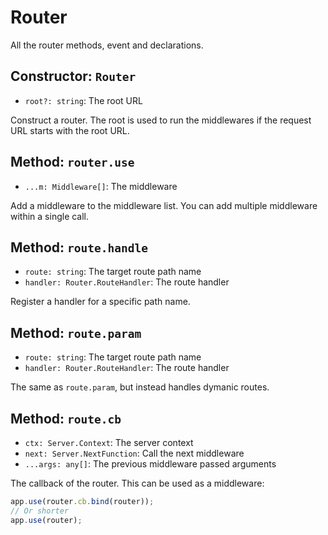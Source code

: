# Router
All the router methods, event and declarations.

## Constructor: `Router`
- `root?: string`: The root URL

Construct a router. The root is used to run the middlewares if the request URL starts with the root URL.

## Method: `router.use`
- `...m: Middleware[]`: The middleware

Add a middleware to the middleware list.
You can add multiple middleware within a single call.

## Method: `route.handle`
- `route: string`: The target route path name
- `handler: Router.RouteHandler`: The route handler

Register a handler for a specific path name.

## Method: `route.param`
- `route: string`: The target route path name
- `handler: Router.RouteHandler`: The route handler

The same as `route.param`, but instead handles dymanic routes.

## Method: `route.cb`
- `ctx: Server.Context`: The server context
- `next: Server.NextFunction`: Call the next middleware 
- `...args: any[]`: The previous middleware passed arguments

The callback of the router. This can be used as a middleware:
```typescript
app.use(router.cb.bind(router));
// Or shorter
app.use(router);
```